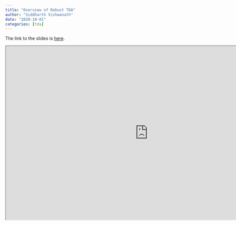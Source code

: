 ```yaml
---
title: "Overview of Robust TDA"
author: "Siddharth Vishwanath"
date: "2020-10-01"
categories: [tda]
---
```


The link to the slides is [here](https://sidvishwanath.com/sep31/#1).

<iframe src="https://sidvishwanath.com/sep31/#1" width="900" height="550"></iframe>